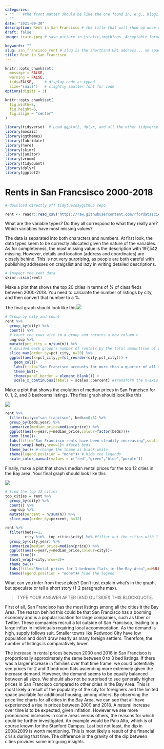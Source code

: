 ```yaml
---
categories:  
- ""    #the front matter should be like the one found in, e.g., blog2.md. It cannot be like the normal Rmd we used
- ""
date: "2021-09-30"
description: Rent in San Francisco # the title that will show up once someone gets to this page
draft: false
image: train.jpeg # save picture in \static\img\blogs. Acceptable formats= jpg, jpeg, or png . Your iPhone pics wont work

keywords: ""
slug: san_francisco_rent # slug is the shorthand URL address... no spaces plz
title: Rent in San Francisco
---
```


```r
knitr::opts_chunk$set(
  message = FALSE, 
  warning = FALSE, 
  tidy=FALSE,     # display code as typed
  size="small")   # slightly smaller font for code
options(digits = 3)

knitr::opts_chunk$set(
  fig.width=8, 
  fig.height=6,
  fig.align = "center"
)
```

```r
library(tidyverse)  # Load ggplot2, dplyr, and all the other tidyverse packages
library(mosaic)
library(ggthemes)
library(lubridate)
library(here)
library(skimr)
library(janitor)
library(vroom)
library(tidyquant)
library(dplyr)
library(ggplot2)
```

# Rents in San Francsisco 2000-2018

```r
# download directly off tidytuesdaygithub repo

rent <- readr::read_csv('https://raw.githubusercontent.com/rfordatascience/tidytuesday/master/data/2022/2022-07-05/rent.csv')

```

What are the variable types? Do they all correspond to what they really are? Which variables have most missing values?

The data is separated into both characters and numbers. At first look, the data types seem to be correctly allocated given the nature of the variables. As for completeness, the most missing value is the description with 197,542 missing. However, details and location (address and coordinates) are closely behind. This is not very surprising, as people are both careful with publishing addresses on craigslist and lazy in writing detailed descriptions.

```r
# Inspect the rent data
skimr::skim(rent)

```

Make a plot that shows the top 20 cities in terms of % of classifieds between 2000-2018. You need to calculate the number of listings by city, and then convert that number to a %.

The final graph should look like this![](images/top_cities.png)

```r
# Group by city and count
rent %>%
  group_by(city) %>% 
  count() %>% 
  # count the rows with in a group and returns a new column n
  ungroup %>% 
  mutate(pct_city = n/sum(n)) %>% 
  # divided each group's number of rentals by the total amount(sum of all groups)
  slice_max(order_by=pct_city, n=20) %>% 
  ggplot(aes(x=pct_city,y=fct_reorder(city,pct_city))) + 
    geom_col()+
    labs(title="San Francisco accounts for more than a quarter of all rental classifieds",subtitle ="% of Craigslist listings, 2000-2018",x=NULL,y=NULL,caption = "Source: Pennington, Kate (2018). Bay Area Craigslist Rental Housing Posts,2010-2018")+
    theme_bw()+
    theme(panel.border = element_blank()) +
    scale_x_continuous(labels = scales::percent) #Transform the x-axis label into percentage
```

Make a plot that shows the evolution of median prices in San Francisco for 0, 1, 2, and 3 bedrooms listings. The final graph should look like this

![](images/sf_rentals.png)

```r

rent %>% 
  filter(city=="san francisco", beds==0:3) %>% 
  group_by(beds,year) %>%
  summarize(median_price=median(price)) %>% 
  ggplot(aes(x=year,y=median_price,colour=factor(beds)))+
  geom_line()+
  labs(title="San Francisco rents have been steadily increasing",subtitle = "0 to 3-bed listings,  2000-2018",x=NULL,y=NULL,caption = "Source: Pennington, Kate (2018). Bay Area Craigslist Rental Housing Posts,2010-2018")+
  facet_wrap(~beds,nrow=1)+ #facet beds
  theme_bw()+ # change the theme as black-white
  theme(legend.position = "none")+ # hide the legends
  scale_color_manual(values = c("red","green","blue","purple"))

```

Finally, make a plot that shows median rental prices for the top 12 cities in the Bay area. Your final graph should look like this

![](images/one_bed_bay_area.png)

```r
# find the top 12 cities 
top_cities = rent %>%
  group_by(city) %>% 
  count() %>% 
  ungroup %>% 
  mutate(percent = n/sum(n)) %>% 
  slice_max(order_by=percent, n=12)

rent %>% 
  filter(beds==1,  
         city %in%  top_cities$city) %>% #filter out the cities with 1 bed 
  group_by(city,year) %>% 
  summarize(median_price=median(price)) %>% 
  ggplot(aes(x=year,y=median_price,colour=city))+
  geom_line()+
  facet_wrap(~city,nrow=3)+
  theme_bw()+
  labs(title="Rental prices for 1-bedroom flats in the Bay Area",x=NULL,y=NULL,caption = "Source: Pennington, Kate (2018). Bay Area Craigslist Rental Housing Posts, 2010-2018")+
  theme(legend.position = "none")# hide the legend
```

What can you infer from these plots? Don't just explain what's in the graph, but speculate or tell a short story (1-2 paragraphs max).

> TYPE YOUR ANSWER AFTER (AND OUTSIDE!) THIS BLOCKQUOTE.

First of all, San Francisco has the most listings among all the cities it the Bay Area. The reason behind this could be that San Francisco has a booming economy and is a popular location for large companies, such as Uber or Twitter. These companies recruit a lot outside of San Francisco, leading to a large influx in individuals requiring local accommodation. As the demand is high, supply follows suit. Smaller towns like Redwood City have low population and don't draw nearly as many foreign settlers. Therefore, the number of listings is comparatively lower.

The increase in rental prices between 2000 and 2018 in San Francisco is proportionally approximately the same between 0 to 3 bed listings. If there was a larger increase in families over that time frame, we could potentially see prices for 2 and 3 bedroom flats ascending more extremely given the increase demand. However, the demand seems to be equally balanced between all sizes. We should also not be surprised to see generally higher prices in San Francisco compared to other cities in the Bay Area. This is most likely a result of the popularity of the city for foreigners and the limited space available for additional housing, among others. By observing the price line charts for all cities in the Bay Area, we can see that all have experienced a rise in prices between 2000 and 2018. A natural increase over time is to be expected, given inflation. However we see more pronounced increases in some areas versus others, the reasons for which could be further investigated. An example would be Palo Alto, which is of course known for the Stanford Campus. Last but not least, the dip in 2008/2009 is worth mentioning. This is most likely a result of the financial crisis during that time. The difference in the gravity of the dip between cities provides some intriguing insights.
